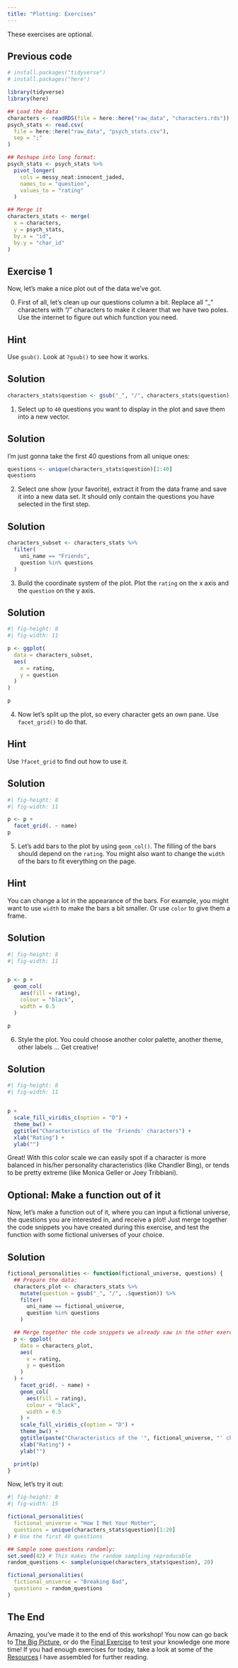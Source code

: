 ```yaml
---
title: "Plotting: Exercises"
---
```


::: {.callout-note collapse="true"}
These exercises are optional.
:::

::: {.callout-caution icon="false" collapse="true"}
## Previous code

```r
# install.packages("tidyverse")
# install.packages("here")

library(tidyverse)
library(here)

## Load the data
characters <- readRDS(file = here::here("raw_data", "characters.rds"))
psych_stats <- read.csv(
  file = here::here("raw_data", "psych_stats.csv"),
  sep = ";"
)

## Reshape into long format:
psych_stats <- psych_stats %>%
  pivot_longer(
    cols = messy_neat:innocent_jaded,
    names_to = "question",
    values_to = "rating"
  )

## Merge it
characters_stats <- merge(
  x = characters,
  y = psych_stats,
  by.x = "id",
  by.y = "char_id"
)
```
:::

## Exercise 1

Now, let's make a nice plot out of the data we've got.

0.  First of all, let's clean up our questions column a bit. Replace all "\_" characters with "/" characters to make it clearer that we have two poles. Use the internet to figure out which function you need.

::: {.callout-tip collapse="true"}
## Hint

Use `gsub()`. Look at `?gsub()` to see how it works.
:::

::: {.callout-caution collapse="true"}
## Solution

```r
characters_stats$question <- gsub("_", "/", characters_stats$question)
```
:::

1.  Select up to `40` questions you want to display in the plot and save them into a new vector.

::: {.callout-caution collapse="true"}
## Solution

I'm just gonna take the first 40 questions from all unique ones:

```r
questions <- unique(characters_stats$question)[1:40]
questions
```
:::

2.  Select one show (your favorite), extract it from the data frame and save it into a new data set. It should only contain the questions you have selected in the first step.

::: {.callout-caution collapse="true"}
## Solution

```r
characters_subset <- characters_stats %>%
  filter(
    uni_name == "Friends",
    question %in% questions
  )
```
:::

3.  Build the coordinate system of the plot. Plot the `rating` on the x axis and the `question` on the y axis.

::: {.callout-caution collapse="true"}
## Solution

::: tidy
```r
#| fig-height: 8
#| fig-width: 11

p <- ggplot(
  data = characters_subset,
  aes(
    x = rating,
    y = question
  )
)

p
```
:::
:::

4.  Now let's split up the plot, so every character gets an own pane. Use `facet_grid()` to do that.

::: {.callout-tip collapse="true"}
## Hint

Use `?facet_grid` to find out how to use it.
:::

::: {.callout-caution collapse="true"}
## Solution

::: tidy
```r
#| fig-height: 8
#| fig-width: 11

p <- p +
  facet_grid(. ~ name)
p
```
:::
:::

5.  Let's add bars to the plot by using `geom_col()`. The filling of the bars should depend on the `rating`. You might also want to change the `width` of the bars to fit everything on the page.

::: {.callout-tip collapse="true"}
## Hint

You can change a lot in the appearance of the bars. For example, you might want to use `width` to make the bars a bit smaller. Or use `color` to give them a frame.
:::

::: {.callout-caution collapse="true"}
## Solution

::: tidy
```r
#| fig-height: 8
#| fig-width: 11


p <- p +
  geom_col(
    aes(fill = rating),
    colour = "black",
    width = 0.5
  )

p
```
:::
:::

6.  Style the plot. You could choose another color palette, another theme, other labels ... Get creative!

::: {.callout-caution collapse="true"}
## Solution

::: tidy
```r
#| fig-height: 8
#| fig-width: 11


p +
  scale_fill_viridis_c(option = "D") +
  theme_bw() +
  ggtitle("Characteristics of the 'Friends' characters") +
  xlab("Rating") +
  ylab("")
```

Great! With this color scale we can easily spot if a character is more balanced in his/her personality characteristics (like Chandler Bing), or tends to be pretty extreme (like Monica Geller or Joey Tribbiani).
:::
:::

::: callout-note
## Optional: Make a function out of it

Now, let's make a function out of it, where you can input a fictional universe, the questions you are interested in, and receive a plot! Just merge together the code snippets you have created during this exercise, and test the function with some fictional universes of your choice.

::: {.callout-caution collapse="true"}
## Solution

::: tidy
```r
fictional_personalities <- function(fictional_universe, questions) {
  ## Prepare the data:
  characters_plot <- characters_stats %>%
    mutate(question = gsub("_", "/", .$question)) %>%
    filter(
      uni_name == fictional_universe,
      question %in% questions
    )

  ## Merge together the code snippets we already saw in the other exercises.
  p <- ggplot(
    data = characters_plot,
    aes(
      x = rating,
      y = question
    )
  ) +
    facet_grid(. ~ name) +
    geom_col(
      aes(fill = rating),
      colour = "black",
      width = 0.5
    ) +
    scale_fill_viridis_c(option = "D") +
    theme_bw() +
    ggtitle(paste("Characteristics of the '", fictional_universe, "' characters")) + # paste together the title, so it always shows the correct fictional universe
    xlab("Rating") +
    ylab("")

  print(p)
}
```
:::

Now, let's try it out:

```r
#| fig-height: 8
#| fig-width: 15

fictional_personalities(
  fictional_universe = "How I Met Your Mother",
  questions = unique(characters_stats$question)[1:20]
) # Use the first 40 questions

## Sample some questions randomly:
set.seed(42) # This makes the random sampling reproducable
random_questions <- sample(unique(characters_stats$question), 20)

fictional_personalities(
  fictional_universe = "Breaking Bad",
  questions = random_questions
)
```
:::
:::

## The End

Amazing, you've made it to the end of this workshop! You now can go back to [The Big Picture](../getting_started/the_big_picture.qmd), or do the [Final Exercise](../final_exercise/final_exercise.qmd) to test your knowledge one more time! If you had enough exercises for today, take a look at some of the [Resources](../resources/resources.qmd) I have assembled for further reading.


